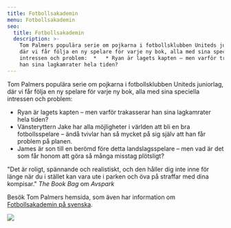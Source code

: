 ```yaml
---
title: Fotbollsakademin
menu: Fotbollsakademin
seo:
  title: Fotbollsakademin
  description: >-
    Tom Palmers populära serie om pojkarna i fotbollsklubben Uniteds juniorlag,
    där vi får följa en ny spelare för varje ny bok, alla med sina speciella
    intressen och problem:  *   * Ryan är lagets kapten – men varför trakasserar
    han sina lagkamrater hela tiden?
---
```

Tom Palmers populära serie om pojkarna i fotbollsklubben Uniteds juniorlag, där vi får följa en ny spelare för varje ny bok, alla med sina speciella intressen och problem:

*   Ryan är lagets kapten – men varför trakasserar han sina lagkamrater hela tiden?
*   Vänsteryttern Jake har alla möjligheter i världen att bli en bra fotbollsspelare – ändå tvivlar han så mycket på sig själv att han får problem på planen.
*   James är son till en berömd före detta landslagsspelare – men vad är det som får honom att göra så många misstag plötsligt? 

"Det är roligt, spännande och realistiskt, och den håller dig inte inne för länge när du i stället kan vara ute i parken och öva på straffar med dina kompisar." _The Book Bag_ om _Avspark_ 

Besök Tom Palmers hemsida, som även har information om [Fotbollsakademin på svenska](http://tompalmer.co.uk/swedish-fotbollsakademin/).

![](/uploads/kategorier/133.png)

